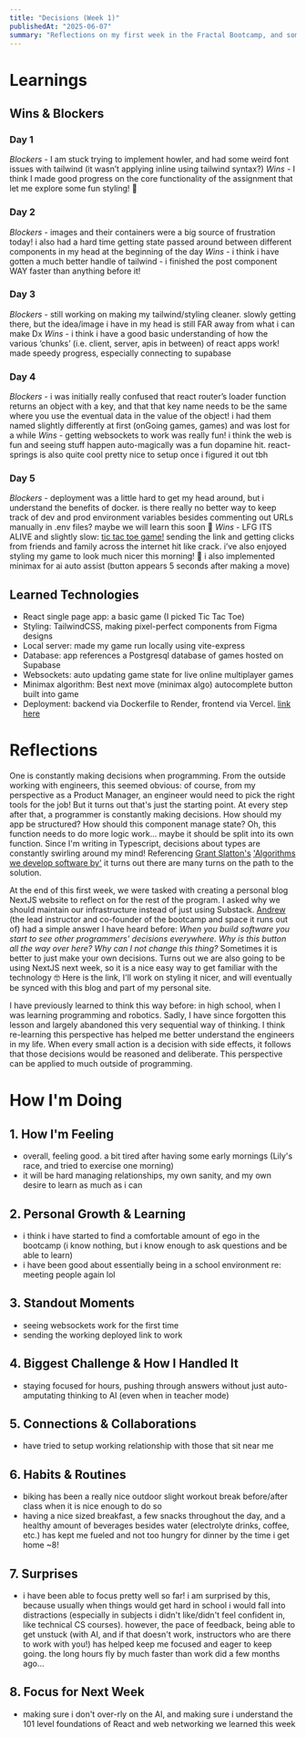 ```yaml
---
title: "Decisions (Week 1)"
publishedAt: "2025-06-07"
summary: "Reflections on my first week in the Fractal Bootcamp, and some themes I've noticed about programming."
---
```


# Learnings

## Wins & Blockers

### Day 1

_Blockers_ - I am stuck trying to implement howler, and had some weird font issues with tailwind (it wasn’t applying inline using tailwind syntax?)
_Wins_ - I think I made good progress on the core functionality of the assignment that let me explore some fun styling! 🙂

### Day 2

_Blockers_ - images and their containers were a big source of frustration today! i also had a hard time getting state passed around between different components in my head at the beginning of the day
_Wins_ - i think i have gotten a much better handle of tailwind - i finished the post component WAY faster than anything before it!

### Day 3

_Blockers_ - still working on making my tailwind/styling cleaner. slowly getting there, but the idea/image i have in my head is still FAR away from what i can make Dx _Wins_ - i think i have a good basic understanding of how the various ‘chunks’ (i.e. client, server, apis in between) of react apps work! made speedy progress, especially connecting to supabase

### Day 4

_Blockers_ - i was initially really confused that react router’s loader function returns an object with a key, and that that key name needs to be the same where you use the eventual data in the value of the object! i had them named slightly differently at first (onGoing games, games) and was lost for a while
_Wins_ - getting websockets to work was really fun! i think the web is fun and seeing stuff happen auto-magically was a fun dopamine hit. react-springs is also quite cool pretty nice to setup once i figured it out tbh

### Day 5

_Blockers_ - deployment was a little hard to get my head around, but i understand the benefits of docker. is there really no better way to keep track of dev and prod environment variables besides commenting out URLs manually in .env files? maybe we will learn this soon 🙂
_Wins_ - LFG ITS ALIVE and slightly slow: [tic tac toe game!](https://tac-tac-toe.vercel.app/) sending the link and getting clicks from friends and family across the internet hit like crack. i’ve also enjoyed styling my game to look much nicer this morning! 🙂 i also implemented minimax for ai auto assist (button appears 5 seconds after making a move)

## Learned Technologies

- React single page app: a basic game (I picked Tic Tac Toe)
- Styling: TailwindCSS, making pixel-perfect components from Figma designs
- Local server: made my game run locally using vite-express
- Database: app references a Postgresql database of games hosted on Supabase
- Websockets: auto updating game state for live online multiplayer games
- Minimax algorithm: Best next move (minimax algo) autocomplete button built into game
- Deployment: backend via Dockerfile to Render, frontend via Vercel. [link here](https://tac-tac-toe.vercel.app/)

# Reflections

One is constantly making decisions when programming. From the outside working with engineers, this seemed obvious: of course, from my perspective as a Product Manager, an engineer would need to pick the right tools for the job! But it turns out that's just the starting point. At every step after that, a programmer is constantly making decisions. How should my app be structured? How should this component manage state? Oh, this function needs to do more logic work... maybe it should be split into its own function. Since I'm writing in Typescript, decisions about types are constantly swirling around my mind! Referencing [Grant Slatton's](https://grantslatton.com/) ['Algorithms we develop software by'](https://grantslatton.com/software-pathfinding) it turns out there are many turns on the path to the solution.

At the end of this first week, we were tasked with creating a personal blog NextJS website to reflect on for the rest of the program. I asked why we should maintain our infrastructure instead of just using Substack. [Andrew](https://substack.com/@andrewjrose) (the lead instructor and co-founder of the bootcamp and space it runs out of) had a simple answer I have heard before: _When you build software you start to see other programmers' decisions everywhere. Why is this button all the way over here? Why can I not change this thing?_ Sometimes it is better to just make your own decisions. Turns out we are also going to be using NextJS next week, so it is a nice easy way to get familiar with the technology 🤓 Here is the link, I'll work on styling it nicer, and will eventually be synced with this blog and part of my personal site.

I have previously learned to think this way before: in high school, when I was learning programming and robotics. Sadly, I have since forgotten this lesson and largely abandoned this very sequential way of thinking. I think re-learning this perspective has helped me better understand the engineers in my life. When every small action is a decision with side effects, it follows that those decisions would be reasoned and deliberate. This perspective can be applied to much outside of programming.

# How I'm Doing

## 1. How I'm Feeling

- overall, feeling good. a bit tired after having some early mornings (Lily's race, and tried to exercise one morning)
- it will be hard managing relationships, my own sanity, and my own desire to learn as much as i can

## 2. Personal Growth & Learning

- i think i have started to find a comfortable amount of ego in the bootcamp (i know nothing, but i know enough to ask questions and be able to learn)
- i have been good about essentially being in a school environment re: meeting people again lol

## 3. Standout Moments

- seeing websockets work for the first time
- sending the working deployed link to work

## 4. Biggest Challenge & How I Handled It

- staying focused for hours, pushing through answers without just auto-amputating thinking to AI (even when in teacher mode)

## 5. Connections & Collaborations

- have tried to setup working relationship with those that sit near me

## 6. Habits & Routines

- biking has been a really nice outdoor slight workout break before/after class when it is nice enough to do so
- having a nice sized breakfast, a few snacks throughout the day, and a healthy amount of beverages besides water (electrolyte drinks, coffee, etc.) has kept me fueled and not too hungry for dinner by the time i get home ~8!

## 7. Surprises

- i have been able to focus pretty well so far! i am surprised by this, because usually when things would get hard in school i would fall into distractions (especially in subjects i didn't like/didn't feel confident in, like technical CS courses). however, the pace of feedback, being able to get unstuck (with AI, and if that doesn't work, instructors who are there to work with you!) has helped keep me focused and eager to keep going. the long hours fly by much faster than work did a few months ago...

## 8. Focus for Next Week

- making sure i don't over-rly on the AI, and making sure i understand the 101 level foundations of React and web networking we learned this week
